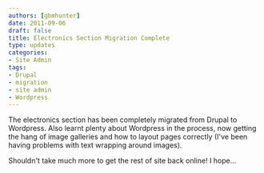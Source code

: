 ```yaml
---
authors: [gbmhunter]
date: 2011-09-06
draft: false
title: Electronics Section Migration Complete
type: updates
categories:
- Site Admin
tags:
- Drupal
- migration
- site admin
- Wordpress
---
```



The electronics section has been completely migrated from Drupal to Wordpress. Also learnt plenty about Wordpress in the process, now getting the hang of image galleries and how to layout pages correctly (I've been having problems with text wrapping around images).

Shouldn't take much more to get the rest of site back online! I hope...

